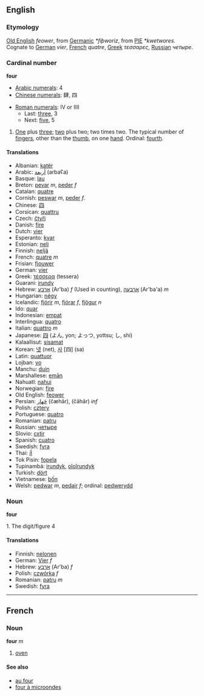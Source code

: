 ==English==
===Etymology===
[[Old English]] ''feower'', from [[Germanic]] ''*fiþworiz'', from [[w:PIE|PIE]] ''*kwetwores''. Cognate to [[German]] ''vier'', [[French]] ''quatre'', [[Greek]] ''τεσσαρες'', [[Russian]] ''четыре''.

=== Cardinal number ===
'''four'''
*[[w:Arabic Numerals|Arabic numerals]]: 4
*[[w:Chinese numerals|Chinese numerals]]: 肆, 四

*[[w:Roman numerals|Roman numerals]]: IV or IIII
**Last: [[three]], 3
**Next: [[five]], 5

#[[One]] plus [[three]]; [[two]] plus two; two times two. The typical number of [[finger]]s, other than the [[thumb]], on one [[hand]]. Ordinal: [[fourth]].

==== Translations ====
*Albanian: [[katër]]
*Arabic: [[أربعة]] (arbaʕa)
*Basque: [[lau]]
*Breton: [[pevar]] ''m'', [[peder]] ''f''
*Catalan: [[quatre]]
*Cornish: [[peswar]] ''m'', [[peder]] ''f''.
*Chinese: [[四]]
*Corsican: [[quattru]]
*Czech: [[čtyři]]
*Danish: [[fire]]
*Dutch: [[vier]]
*Esperanto: [[kvar]]
*Estonian: [[neli]]
*Finnish: [[neljä]]
*French: [[quatre]] ''m''
*Frisian: [[fjouwer]]
*German: [[vier]]
*Greek: [[τέσσερα]] (tessera)
*Guarani: [[irundy]]
*Hebrew: [[ארבע]] (Ar'ba) ''f'' (Used in counting), [[ארבעה]] (Ar'ba'a) ''m''
*Hungarian: [[négy]]
*Icelandic: [[fjórir]] ''m'', [[fjórar]] ''f'', [[fjögur]] ''n''
*Ido: [[quar]]
*Indonesian: [[empat]]
*Interlingua: [[quatro]]
*Italian: [[quattro]] ''m''
*Japanese: [[四]] (よん, yon; よっつ, yottsu; し, shi)
*Kalaallisut: [[sisamat]]
*Korean: [[넷]] (net), [[사]] [四] (sa)
*Latin: [[quattuor]]
*Lojban: [[vo]]
*Manchu: [[duin]]
*Marshallese: [[emān]]
*Nahuatl: [[nahui]]
*Norwegian: [[fire]]
*Old English: [[feower]]
*Persian: [[چَهار]] (čæhār), (čāhār) ''inf''
*Polish: [[cztery]]
*Portuguese: [[quatro]]
*Romanian: [[patru]]
*Russian: [[четыре]]
*Slovio: [[cxtir]]
*Spanish: [[cuatro]]
*Swedish: [[fyra]]
*Thai: [[สี่]]
*Tok Pisin: [[fopela]]
*Tupinambá: [[irundyk]], [[oîoîrundyk]]
*Turkish: [[dört]]
*Vietnamese: [[bốn]]
*Welsh: [[pedwar]] ''m'', [[pedair]] ''f''; ordinal: [[pedwerydd]]

=== Noun ===
'''four'''

1. The digit/figure 4

==== Translations ====
*Finnish: [[nelonen]]
*German: [[Vier]] ''f''
*Hebrew: [[ארבע]] (Ar'ba) ''f''
*Polish: [[czwórka]] ''f''
*Romanian: [[patru]] ''m''
*Swedish: [[fyra]]

----

==French==
===Noun===
'''four''' ''m''

#[[oven]]

====See also====
*[[au four]]
*[[four à microondes]]
{{msg:-ore}}